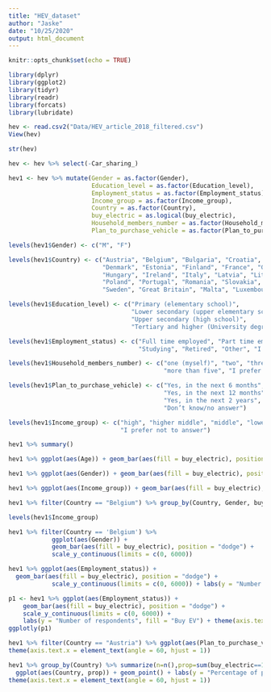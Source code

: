 ---
title: "HEV_dataset"
author: "Jaske"
date: "10/25/2020"
output: html_document
---

```{r setup, include=FALSE}
knitr::opts_chunk$set(echo = TRUE)
```

```{r}
library(dplyr)
library(ggplot2)
library(tidyr)
library(readr)
library(forcats)
library(lubridate)
```
```{r}
hev <- read.csv2("Data/HEV_article_2018_filtered.csv")
View(hev)
```

```{r}
str(hev)
```

```{r}
hev <- hev %>% select(-Car_sharing_)

hev1 <- hev %>% mutate(Gender = as.factor(Gender),
                       Education_level = as.factor(Education_level),
                       Employment_status = as.factor(Employment_status),
                       Income_group = as.factor(Income_group),
                       Country = as.factor(Country),
                       buy_electric = as.logical(buy_electric),
                       Household_members_number = as.factor(Household_members_number),
                       Plan_to_purchase_vehicle = as.factor(Plan_to_purchase_vehicle))

```

```{r}
levels(hev1$Gender) <- c("M", "F")

levels(hev1$Country) <- c("Austria", "Belgium", "Bulgaria", "Croatia", "Czech Republic",
                          "Denmark", "Estonia", "Finland", "France", "Germany", "Greece",
                          "Hungary", "Ireland", "Italy", "Latvia", "Lithuania", "Netherlands",
                          "Poland", "Portugal", "Romania", "Slovakia", "Slovenia", "Spain",
                          "Sweden", "Great Britain", "Malta", "Luxembourg", "Cyprus")

levels(hev1$Education_level) <- c("Primary (elementary school)", 
                                  "Lower secondary (upper elementary school)", 
                                  "Upper secondary (high school)", 
                                  "Tertiary and higher (University degree or PhD)")

levels(hev1$Employment_status) <- c("Full time employed", "Part time employed", "Unemployed",
                                    "Studying", "Retired", "Other", "I prefer not to answer")

levels(hev1$Household_members_number) <- c("one (myself)", "two", "three", "four", "five", 
                                           "more than five", "I prefer not to answer")

levels(hev1$Plan_to_purchase_vehicle) <- c("Yes, in the next 6 months",
                                           "Yes, in the next 12 months",
                                           "Yes, in the next 2 years", "No", 
                                           "Don’t know/no answer")

levels(hev1$Income_group) <- c("high", "higher middle", "middle", "lower middle", "low", 
                               "I prefer not to answer")

```

```{r}
hev1 %>% summary()
```

```{r}
hev1 %>% ggplot(aes(Age)) + geom_bar(aes(fill = buy_electric), position = "fill")
```

```{r}
hev1 %>% ggplot(aes(Gender)) + geom_bar(aes(fill = buy_electric), position = "dodge")
```

```{r}
hev1 %>% ggplot(aes(Income_group)) + geom_bar(aes(fill = buy_electric), position = "dodge")
```
```{r}
hev1 %>% filter(Country == "Belgium") %>% group_by(Country, Gender, buy_electric) %>% summarise(n = n(), median(Age)) %>% arrange(desc(n))
```

```{r}
levels(hev1$Income_group)
```

```{r}
hev1 %>% filter(Country == 'Belgium') %>% 
            ggplot(aes(Gender)) + 
            geom_bar(aes(fill = buy_electric), position = "dodge") +
            scale_y_continuous(limits = c(0, 6000))
```

```{r}
hev1 %>% ggplot(aes(Employment_status)) +
  geom_bar(aes(fill = buy_electric), position = "dodge") +
            scale_y_continuous(limits = c(0, 6000)) + labs(y = "Number of respondents", fill = "Buy EV")
```

```{r}
p1 <- hev1 %>% ggplot(aes(Employment_status)) +
    geom_bar(aes(fill = buy_electric), position = "dodge") +
    scale_y_continuous(limits = c(0, 6000)) +
    labs(y = "Number of respondents", fill = "Buy EV") + theme(axis.text.x = element_text(angle = 60, hjust = 1))
ggplotly(p1)
```

```{r}
hev1 %>% filter(Country == "Austria") %>% ggplot(aes(Plan_to_purchase_vehicle)) + geom_bar(aes(fill = buy_electric), position = "dodge") + labs(y = "Number of respondents", x = "Plan to buy car", fill = "Buy EV") +
theme(axis.text.x = element_text(angle = 60, hjust = 1))
```

```{r}
hev1 %>% group_by(Country) %>% summarize(n=n(),prop=sum(buy_electric==1)/n()) %>%
  ggplot(aes(Country, prop)) + geom_point() + labs(y = "Percentage of people willing to buy ev", x = "Countries") +
theme(axis.text.x = element_text(angle = 60, hjust = 1))
```

